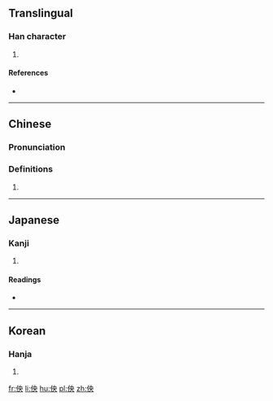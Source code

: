 ==Translingual==

===Han character===
{{Han char|rn=9|rad=人|as=05|sn=7|four=2523<sub>0</sub>|canj=人中月大 (OLBK)|ids=⿰[[亻]][[央]]}}

# {{defn|Han|sort=人05}}

====References====
* {{Han ref|kx=0098.120|dkj=00508|dj=0208.020|hdz=10133.060|uh=4F52|ud=20306|bh=CA62|bd=51810}}

----

==Chinese==
{{zh-forms}}

===Pronunciation===
{{zh-pron
|m=yāng
|c=joeng2,joeng5
|mc=y
|oc=y
|ma=
|cat=
}}

===Definitions===
# {{rfdef|lang=zh}}

----

==Japanese==

===Kanji===
{{ja-kanji|grade=|rs=人05}}

# {{defn|lang=ja|sort=人05}}

====Readings====
* {{ja-readings|on=[[あう]] (au), [[よう]] (yō)|kun=[[あおぐ]] (aogu), [[あおむけ]] (aomuke), [[たのしむ]] (tanoshimu)}}

----

==Korean==

===Hanja===
{{ko-hanja|hangeul=앙|rv=ang|mr=ang}}

# {{defn|lang=ko|sort=人05}}

[[fr:佒]]
[[li:佒]]
[[hu:佒]]
[[pl:佒]]
[[zh:佒]]